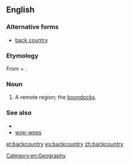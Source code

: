 ==English==

===Alternative forms===
*[[back country]]

===Etymology===
From {{en-term|back}} + {{en-term|country}}.

===Noun===
{{en-noun|backcountries|-}}

# A remote region; the [[boondocks]].

===See also===
*{{pedialite}}
* [[wop-wops]]

[[Category:en:Geography]]

[[et:backcountry]]
[[es:backcountry]]
[[zh:backcountry]]